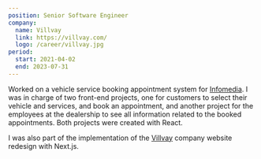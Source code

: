 ```yaml
---
position: Senior Software Engineer
company:
  name: Villvay
  link: https://villvay.com/
  logo: /career/villvay.jpg
period:
  start: 2021-04-02
  end: 2023-07-31
---
```


Worked on a vehicle service booking appointment system for [Infomedia](https://www.infomedia.com.au/us/). I was in charge of two front-end projects, one for customers to select their vehicle and services, and book an appointment, and another project for the employees at the dealership to see all information related to the booked appointments. Both projects were created with React.

I was also part of the implementation of the [Villvay](https://villvay.com/) company website redesign with Next.js.

